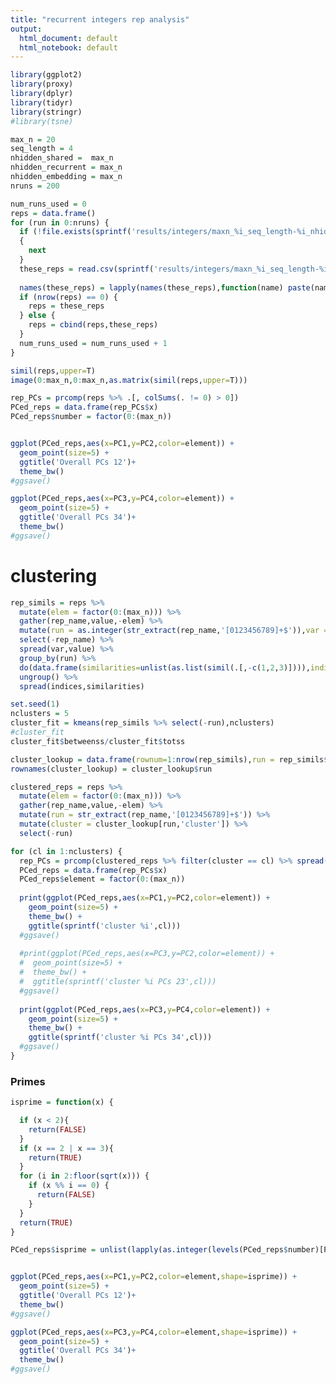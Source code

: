 ```yaml
---
title: "recurrent integers rep analysis"
output:
  html_document: default
  html_notebook: default
---
```


```r
library(ggplot2)
library(proxy)
library(dplyr)
library(tidyr)
library(stringr)
#library(tsne)

```

```r
max_n = 20
seq_length = 4
nhidden_shared =  max_n
nhidden_recurrent = max_n
nhidden_embedding = max_n
nruns = 200
```


```r
num_runs_used = 0
reps = data.frame()
for (run in 0:nruns) {
  if (!file.exists(sprintf('results/integers/maxn_%i_seq_length-%i_nhidden-shared_%i-recurrent_%i-embedding_%i_rseed_%i_final_reps.csv',max_n,seq_length,nhidden_shared,nhidden_recurrent,nhidden_embedding,run))) 
  {
    next
  }
  these_reps = read.csv(sprintf('results/integers/maxn_%i_seq_length-%i_nhidden-shared_%i-recurrent_%i-embedding_%i_rseed_%i_final_reps.csv',max_n,seq_length,nhidden_shared,nhidden_recurrent,nhidden_embedding,run),header=F)
  
  names(these_reps) = lapply(names(these_reps),function(name) paste(name,sprintf('_run%i',run),sep=''))
  if (nrow(reps) == 0) {
    reps = these_reps
  } else {
    reps = cbind(reps,these_reps)
  }
  num_runs_used = num_runs_used + 1
}
```

```r
simil(reps,upper=T)
image(0:max_n,0:max_n,as.matrix(simil(reps,upper=T)))
```


```r
rep_PCs = prcomp(reps %>% .[, colSums(. != 0) > 0])
PCed_reps = data.frame(rep_PCs$x)
PCed_reps$number = factor(0:(max_n))


ggplot(PCed_reps,aes(x=PC1,y=PC2,color=element)) +
  geom_point(size=5) +
  ggtitle('Overall PCs 12')+
  theme_bw()
#ggsave()

ggplot(PCed_reps,aes(x=PC3,y=PC4,color=element)) +
  geom_point(size=5) +
  ggtitle('Overall PCs 34')+
  theme_bw()
#ggsave()

```

# clustering

```r
rep_simils = reps %>% 
  mutate(elem = factor(0:(max_n))) %>% 
  gather(rep_name,value,-elem) %>%
  mutate(run = as.integer(str_extract(rep_name,'[0123456789]+$')),var = factor(str_extract(rep_name,'^V[0123456789]+'))) %>%
  select(-rep_name) %>%
  spread(var,value) %>%
  group_by(run) %>%
  do(data.frame(similarities=unlist(as.list(simil(.[,-c(1,2,3)]))),indices=1:(((max_n+1)*(max_n))/2))) %>% #uhhh 
  ungroup() %>%
  spread(indices,similarities)

```


```r
set.seed(1)
nclusters = 5
cluster_fit = kmeans(rep_simils %>% select(-run),nclusters)
#cluster_fit
cluster_fit$betweenss/cluster_fit$totss

cluster_lookup = data.frame(rownum=1:nrow(rep_simils),run = rep_simils$run,cluster=cluster_fit$cluster)
rownames(cluster_lookup) = cluster_lookup$run
```


```r
clustered_reps = reps %>% 
  mutate(elem = factor(0:(max_n))) %>% 
  gather(rep_name,value,-elem) %>%
  mutate(run = str_extract(rep_name,'[0123456789]+$')) %>%
  mutate(cluster = cluster_lookup[run,'cluster']) %>%
  select(-run)
```

```r
for (cl in 1:nclusters) {
  rep_PCs = prcomp(clustered_reps %>% filter(cluster == cl) %>% spread(rep_name,value) %>% select(-cluster,-elem))
  PCed_reps = data.frame(rep_PCs$x)
  PCed_reps$element = factor(0:(max_n))
  
  print(ggplot(PCed_reps,aes(x=PC1,y=PC2,color=element)) +
    geom_point(size=5) +
    theme_bw() +
    ggtitle(sprintf('cluster %i',cl)))
  #ggsave()
  
  #print(ggplot(PCed_reps,aes(x=PC3,y=PC2,color=element)) +
  #  geom_point(size=5) +
  #  theme_bw() +
  #  ggtitle(sprintf('cluster %i PCs 23',cl)))
  #ggsave()
  
  print(ggplot(PCed_reps,aes(x=PC3,y=PC4,color=element)) +
    geom_point(size=5) +
    theme_bw() +
    ggtitle(sprintf('cluster %i PCs 34',cl)))
  #ggsave()
}
```


### Primes

```r
isprime = function(x) {

  if (x < 2){
    return(FALSE)
  }
  if (x == 2 | x == 3){
    return(TRUE)
  }
  for (i in 2:floor(sqrt(x))) {
    if (x %% i == 0) {
      return(FALSE)
    }
  }
  return(TRUE)
}

```

```r

PCed_reps$isprime = unlist(lapply(as.integer(levels(PCed_reps$number)[PCed_reps$number]),isprime))


ggplot(PCed_reps,aes(x=PC1,y=PC2,color=element,shape=isprime)) +
  geom_point(size=5) +
  ggtitle('Overall PCs 12')+
  theme_bw()
#ggsave()

ggplot(PCed_reps,aes(x=PC3,y=PC4,color=element,shape=isprime)) +
  geom_point(size=5) +
  ggtitle('Overall PCs 34')+
  theme_bw()
#ggsave()

```

